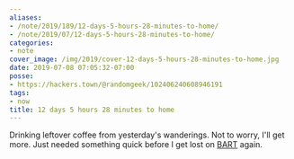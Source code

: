 ```yaml
---
aliases:
- /note/2019/189/12-days-5-hours-28-minutes-to-home/
- /note/2019/07/12-days-5-hours-28-minutes-to-home/
categories:
- note
cover_image: /img/2019/cover-12-days-5-hours-28-minutes-to-home.jpg
date: 2019-07-08 07:05:32-07:00
posse:
- https://hackers.town/@randomgeek/102406240608946191
tags:
- now
title: 12 days 5 hours 28 minutes to home
---
```


Drinking leftover coffee from yesterday's wanderings. Not to worry, I'll get
more. Just needed something quick before I get lost on [BART][] again.

[BART]: https://www.bart.gov/
